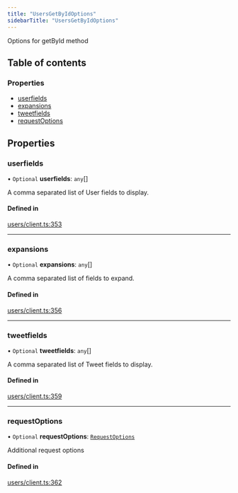 ```yaml
---
title: "UsersGetByIdOptions"
sidebarTitle: "UsersGetByIdOptions"
---
```


Options for getById method

## Table of contents

### Properties

- [userfields](/xdks/typescript/reference/interfaces/UsersGetByIdOptions#userfields)
- [expansions](/xdks/typescript/reference/interfaces/UsersGetByIdOptions#expansions)
- [tweetfields](/xdks/typescript/reference/interfaces/UsersGetByIdOptions#tweetfields)
- [requestOptions](/xdks/typescript/reference/interfaces/UsersGetByIdOptions#requestoptions)

## Properties

### userfields

• `Optional` **userfields**: `any`[]

A comma separated list of User fields to display.

#### Defined in

[users/client.ts:353](https://github.com/xdevplatform/xdk/blob/298ca9350d035e40e7c8ee0753c50052819a41e2/xdk/typescript/src/users/client.ts#L353)

___

### expansions

• `Optional` **expansions**: `any`[]

A comma separated list of fields to expand.

#### Defined in

[users/client.ts:356](https://github.com/xdevplatform/xdk/blob/298ca9350d035e40e7c8ee0753c50052819a41e2/xdk/typescript/src/users/client.ts#L356)

___

### tweetfields

• `Optional` **tweetfields**: `any`[]

A comma separated list of Tweet fields to display.

#### Defined in

[users/client.ts:359](https://github.com/xdevplatform/xdk/blob/298ca9350d035e40e7c8ee0753c50052819a41e2/xdk/typescript/src/users/client.ts#L359)

___

### requestOptions

• `Optional` **requestOptions**: [`RequestOptions`](/xdks/typescript/reference/interfaces/RequestOptions)

Additional request options

#### Defined in

[users/client.ts:362](https://github.com/xdevplatform/xdk/blob/298ca9350d035e40e7c8ee0753c50052819a41e2/xdk/typescript/src/users/client.ts#L362)
